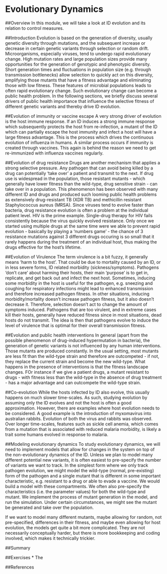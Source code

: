 # Evolutionary Dynamics

##Overview
In this module, we will take a look at ID evolution and its relation to control measures.


##Introduction
Evolution is based on the generation of diversity, usually genetic diversity through mutations, and the subsequent increase or decrease in certain genetic variants through selection or random drift. 
Microorganisms, especially viruses, tend to undergo rapid evolutionary change. High mutation rates and large population sizes provide many opportunities for the generation of genotypic and phenotypic diversity. Short generation times and fluctuations in population size (e.g. through transmission bottlenecks) allow selection to quickly act on this diversity, amplifying those mutants that have a fitness advantage and eliminating those with low fitness. These features of microbial populations leads to often rapid evolutionary change. Such evolutionary change can become a public health problem. In the following sections, we briefly discuss several drivers of public health importance that influence the selective fitness of different genetic variants and thereby drive ID evolution.



##Evolution of immunity or vaccine escape
A very strong driver of evolution is the host immune response. If an ID induces a strong immune response which subsequently protects the host from re-infection, a mutant of the ID which can partially escape the host immunity and infect a host will have a large fitness advantage. This is the process which drives the continuous evolution of influenza in humans. A similar process occurs if immunity is created through vaccines. This again is behind the reason we need to get re-immunized with influenza vaccines regularly.


##Evolution of drug resistance
Drugs are another mechanism that applies a strong selective pressure. Any pathogen that can avoid being killed by a drug can potentially 'take over' a patient and transmit to the next. If drug use is widespread in the population, those resistant mutants - which generally have lower fitness than the wild-type, drug sensitive strain - can take over in a population. This phenomenon has been observed with many different ID and drugs and produced such looming public health problems as extensively drug-resistant TB (XDR TB) and methicillin resistant Staphylococcus aureus (MRSA). 
Since viruses tend to evolve faster than bacteria, drug resistance evolution is often a problem at the individual patient level. HIV is the prime example. Single-drug therapy for HIV fails consistently because the virus quickly evolved resistance. Only once we started using multiple drugs at the same time were we able to prevent rapid evolution - basically by playing a 'numbers game' - the chance of 3 resistance mutations against 3 different drugs occuring is so small that it rarely happens during the treatment of an individual host, thus making the drugs effective for the host's lifetime.

##Evolution of Virulence
The term virulence is a bit fuzzy, it generally means 'harm to the host'. That could be due to mortality caused by an ID, or in less severe forms, ID related morbidity (sickness/symptoms). Pathogens 'don't care' about harming their hosts, their main 'purpose' is to get in, replicate, and get back out and infect the next host. Sometimes, inducing some morbidity in the host is useful for the pathogen, e.g. sneezing and coughing for respiratory infections might lead to enhanced transmission and therefore increased pathogen fitness. In other situations, inducing morbidity/mortality doesn't increase pathogen fitness, but it also doesn't decrease it. Therefore, selection doesn't act to change the amount of symptoms induced. Pathogens that are too virulent, and in extreme cases kill their hosts, generally have reduced fitness since in most situations, dead hosts do not transmit. The idea is then that pathogens evolve to induce the level of virulence that is optimal for their overall transmission fitness. 


##Evolution and public health interventions
In general (apart from the possible phenomenon of drug-induced hypermutation in bacteria), the generation of genetic variants is not influenced by any human interventions. Those mutants are produced constantly. In the usual setting, most mutants are less fit than the wild-type strain and therefore are outcompeted - if not, they replace the current strain and become the new wild-type. 
What happens in the presence of interventions is that the fitness landscape changes. FOr instance if we give a patient drugs, a mutant resistant to drugs - with fitness less than the wild-type in the absence of drug treatment - has a major advantage and can outcompete the wild-type strain.



##Co-evolution
While the hosts infected by ID also evolve, this usually happens on much slower time-scales. As such, studying evolution by assuming only the ID evolves and not the host is often a good approximation. However, there are examples where host evolution needs to be considered. A good example is the introduction of myxomavirus into australian rabbits. Evolution of both the virus and rabbits was observed. Over longer time-scales, features such as sickle cell anemia, which comes from a mutation that is associated with reduced malaria morbidity, is likely a trait some humans evolved in response to malaria.


##Modeling evolutionary dynamics
To study evolutionary dynamics, we will need to implement models that allow for changes in the system on top of the non-evolutionary dynamics of the ID. Unless we plan to model many different potential new variants, it is often easiest to pre-specify the number of variants we want to track. In the simplest form where we only track pathogen evolution, we might model the wild-type (normal, pre-existing) form of the pathogen and a single mutant that is different in some important characteristic, e.g. resistant to a drug or able to evade a vaccine. We would build a model with these compartments. We often also pre-specify the characteristics (i.e. the parameter values) for both the wild-type and mutant. We implement the process of mutant generation in the model, and run the simulation. Under certain circumstances, we might see the mutant be generated and take over the population. 

If we want to model many different mutants, maybe allowing for random, not pre-specified, differences in their fitness, and maybe even allowing for host evolution, the models get quite a bit more complicated. They are not necessarily conceptually harder, but there is more bookkeeping and coding involved, which makes it technically trickier.

##Summary

##Exercises
* The 

##References
